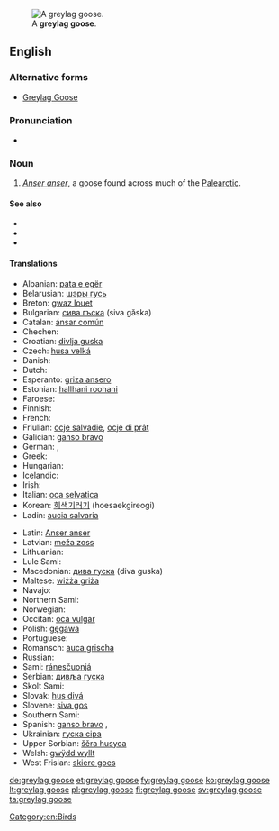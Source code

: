 [[Image:Greylag Goose in St James's Park, London - May 2006.jpg|thumb|A '''greylag goose'''.]]
==English==

===Alternative forms===
* [[Greylag Goose]]

===Pronunciation===
* {{IPA|/ˈɡɻeɪlæɡˈɡus/}}

===Noun===
{{en-noun|head=[[greylag]] [[goose]]|graylag geese}}

# ''[[Anser anser]]'', a goose found across much of the [[Palearctic]].

====See also====
* {{pedialite|Greylag Goose}}
* {{specieslite|Anser anser}}
* {{commonslite|Anser anser}}

====Translations====
{{trans-top|''Anser anser''}}
* Albanian: [[pata e egër]]
* Belarusian: [[шэры  гусь]] {{g|m}}
* Breton: [[gwaz louet]]
* Bulgarian: [[сива гъска]] (siva găska) {{g|f}}
* Catalan: [[ánsar común]]
* Chechen: {{t|ce|мокха акха гIаз}}
* Croatian: [[divlja guska]]
* Czech: [[husa velká]]
* Danish: {{t|da|grågås}}
* Dutch: {{t+|nl|grauwe gans}}
* Esperanto: [[griza ansero]]
* Estonian: [[hallhani roohani]]
* Faroese: {{t|fo|grágás}}
* Finnish: {{t+|fi|merihanhi}}
* French: {{t+|fr|oie cendrée|f}}
* Friulian: [[ocje salvadie]], [[ocje di prât]]
* Galician: [[ganso bravo]]
* German: {{t+|de|Graugans|f}}, {{t|de|Wildgans|f}}
* Greek: {{t+|el|χήνα}}
* Hungarian: {{t|hu|nyári lúd}}
* Icelandic: {{t+|is|grágæs}}
* Irish: {{t|ga|gé ghlas}}
* Italian: [[oca selvatica]] {{g|f}}
* Korean: [[회색기러기]] (hoesaekgireogi)
* Ladin: [[aucia salvaria]]
{{trans-mid}}
* Latin: [[Anser anser]]
* Latvian: [[meža zoss]]
* Lithuanian: {{t+|lt|pilkoji žąsis}}
* Lule Sami: {{t|smj|gássa}}
* Macedonian: [[дива гуска]] (diva guska)
* Maltese: [[wiżża griża]] {{g|f}}
* Navajo: {{t|nv|tó wónaanídę́ę́ʼ naalʼeełítsoh łibáhígíí}}
* Northern Sami: {{t|se|ránesčuonjá}}
* Norwegian: {{t|no|grågås}}
* Occitan: [[oca vulgar]]
* Polish: [[gęgawa]] {{g|f}}
* Portuguese: {{t|pt|ganso-bravo|m}}
* Romansch: [[auca grischa]]
* Russian: {{t|ru|серый гусь|tr=seryj gus’|m}}
* Sami: [[ránesčuonjá]]
* Serbian: [[дивља гуска]] {{g|f}}
* Skolt Sami: {{t|sms|miârrčuânj}}
* Slovak: [[hus divá]]
* Slovene: [[siva gos]]
* Southern Sami: {{t|sma|gaase}}
* Spanish: [[ganso bravo]] {{g|m}}, {{t+|es|ánsar|m}}
* Ukrainian: [[гуска сіра]]
* Upper Sorbian: [[šěra husyca]]
* Welsh: [[gwÿdd wyllt]]
* West Frisian: [[skiere goes]]
{{trans-bottom}}

[[Category:en:Birds]]

[[de:greylag goose]]
[[et:greylag goose]]
[[fy:greylag goose]]
[[ko:greylag goose]]
[[lt:greylag goose]]
[[pl:greylag goose]]
[[fi:greylag goose]]
[[sv:greylag goose]]
[[ta:greylag goose]]